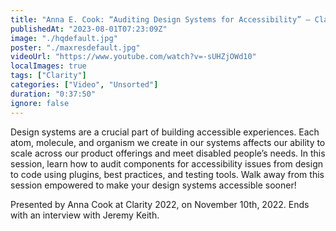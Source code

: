 ```yaml
---
title: "Anna E. Cook: “Auditing Design Systems for Accessibility” — Clarity 2022"
publishedAt: "2023-08-01T07:23:09Z"
image: "./hqdefault.jpg"
poster: "./maxresdefault.jpg"
videoUrl: "https://www.youtube.com/watch?v=-sUHZjOWd10"
localImages: true
tags: ["Clarity"]
categories: ["Video", "Unsorted"]
duration: "0:37:50"
ignore: false
---
```


Design systems are a crucial part of building accessible experiences. Each atom, molecule, and organism we create in our systems affects our ability to scale across our product offerings and meet disabled people’s needs. In this session, learn how to audit components for accessibility issues from design to code using plugins, best practices, and testing tools. Walk away from this session empowered to make your design systems accessible sooner!

Presented by Anna Cook at Clarity 2022, on November 10th, 2022. Ends with an interview with Jeremy Keith.

